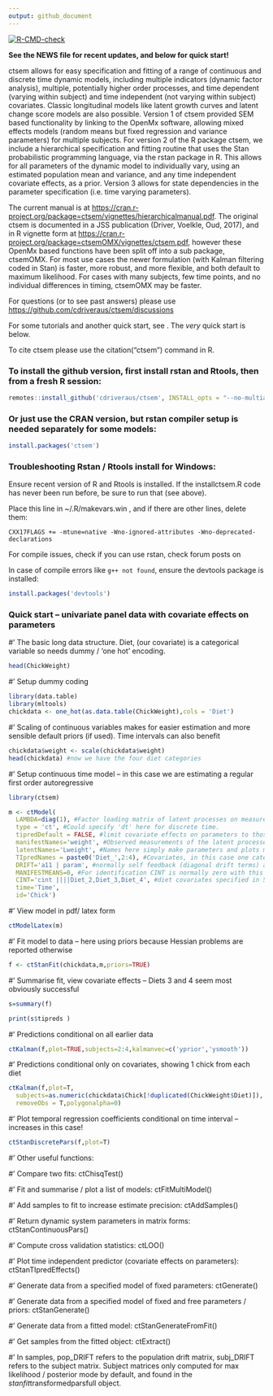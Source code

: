 ```yaml
---
output: github_document
---
```


<!-- README.md is generated from README.Rmd. Please edit that file -->

  <!-- badges: start -->
  [![R-CMD-check](https://github.com/cdriveraus/ctsem/workflows/R-CMD-check/badge.svg)](https://github.com/cdriveraus/ctsem/actions)
  <!-- badges: end -->

**See the NEWS file for recent updates, and below for quick start!**

ctsem allows for easy specification and fitting of a range of continuous and discrete time dynamic models, including multiple indicators (dynamic factor analysis), multiple, potentially higher order processes, and time dependent (varying within subject) and time independent (not varying within subject) covariates. Classic longitudinal models like latent growth curves and latent change score models are also possible.  Version 1 of ctsem provided SEM based functionality by linking to the OpenMx software, allowing mixed effects models (random means but fixed regression and variance parameters) for multiple subjects. For version 2 of the R package ctsem, we include a hierarchical specification and fitting routine that uses the Stan probabilistic programming language, via the rstan package in R. This allows for all parameters of the dynamic model to individually vary, using an estimated population mean and variance, and any time independent covariate effects, as a prior. Version 3 allows for state dependencies in the parameter specification (i.e. time varying parameters). 

The current manual is at <https://cran.r-project.org/package=ctsem/vignettes/hierarchicalmanual.pdf>.
The original ctsem is documented in a JSS publication (Driver, Voelkle, Oud, 2017), and in R vignette form at <https://cran.r-project.org/package=ctsemOMX/vignettes/ctsem.pdf>, however these OpenMx based functions have been split off into a sub package, ctsemOMX. For most use cases the newer formulation (with Kalman filtering coded in Stan) is faster, more robust, and more flexible, and both default to maximum likelihood. For cases with many subjects, few time points, and no individual differences in timing, ctsemOMX may be faster. 

For questions (or to see past answers) please use <https://github.com/cdriveraus/ctsem/discussions>

For some tutorials and another quick start, see \url{https://cdriver.netlify.app/}. The *very* quick start is below.

To cite ctsem please use the citation("ctsem") command in R.

### To install the github version, first install rstan and Rtools, then from a fresh R session:

```r
remotes::install_github('cdriveraus/ctsem', INSTALL_opts = "--no-multiarch", dependencies = c("Depends", "Imports"))
```

### Or just use the CRAN version, but rstan compiler setup is needed separately for some models:
```r
install.packages('ctsem')
```


### Troubleshooting Rstan / Rtools install for Windows:

Ensure recent version of R and Rtools is installed.
If the installctsem.R code has never been run before, be sure to run that (see above).

Place this line  in ~/.R/makevars.win , and if there are other lines, delete them:

```
CXX17FLAGS += -mtune=native -Wno-ignored-attributes -Wno-deprecated-declarations
```
For compile issues, check if you can use rstan, check forum posts on \url{https://discourse.mc-stan.org/}

In case of compile errors like `g++ not found`, ensure the devtools package is installed:

```r
install.packages('devtools')
```

### Quick start -- univariate panel data with covariate effects on parameters

#' The basic long data structure. Diet, (our covariate) is a categorical variable so needs dummy / 'one hot' encoding.
```r
head(ChickWeight) 
```

#' Setup dummy coding
```r
library(data.table)
library(mltools)
chickdata <- one_hot(as.data.table(ChickWeight),cols = 'Diet')
```

#' Scaling of continuous variables makes for easier estimation and more sensible default priors (if used). Time intervals can also benefit
```r
chickdata$weight <- scale(chickdata$weight) 
head(chickdata) #now we have the four diet categories
```



#' Setup continuous time model -- in this case we are estimating a regular first order autoregressive
```r
library(ctsem)

m <- ctModel(
  LAMBDA=diag(1), #Factor loading matrix of latent processes on measurements, fixed to 1
  type = 'ct', #Could specify 'dt' here for discrete time.
  tipredDefault = FALSE, #limit covariate effects on parameters to those explicitly specified
  manifestNames='weight', #Observed measurements of the latent processes
  latentNames='Lweight', #Names here simply make parameters and plots more interpretable
  TIpredNames = paste0('Diet_',2:4), #Covariates, in this case one category needs to be baseline...
  DRIFT='a11 | param', #normally self feedback (diagonal drift terms) are restricted to negative
  MANIFESTMEANS=0, #For identification CINT is normally zero with this freely estimated
  CINT='cint ||||Diet_2,Diet_3,Diet_4', #diet covariates specified in 5th 'slot' (four '|' separators)
  time='Time',
  id='Chick')
```

#' View model in pdf/ latex form
```r
ctModelLatex(m)
```

#' Fit model to data -- here using priors because Hessian problems are reported otherwise
```r
f <- ctStanFit(chickdata,m,priors=TRUE) 
```

#' Summarise fit, view covariate effects -- Diets 3 and 4 seem most obviously successful
```r
s=summary(f)

print(s$tipreds )
```

#' Predictions conditional on all earlier data
```r
ctKalman(f,plot=TRUE,subjects=2:4,kalmanvec=c('yprior','ysmooth')) 
```

#' Predictions conditional only on covariates, showing 1 chick from each diet
```r
ctKalman(f,plot=T, 
  subjects=as.numeric(chickdata$Chick[!duplicated(ChickWeight$Diet)]),
  removeObs = T,polygonalpha=0)
```

#' Plot temporal regression coefficients conditional on time interval -- increases in this case!
```r
ctStanDiscretePars(f,plot=T) 
```

#' Other useful functions:

#' Compare two fits: ctChisqTest()

#' Fit and summarise / plot a list of models: ctFitMultiModel()

#' Add samples to fit to increase estimate precision: ctAddSamples()

#' Return dynamic system parameters in matrix forms: ctStanContinuousPars()

#' Compute cross validation statistics: ctLOO()

#' Plot time independent predictor (covariate effects on parameters): ctStanTIpredEffects()

#' Generate data from a specified model of fixed parameters: ctGenerate()

#' Generate data from a specified model of fixed and free parameters / priors: ctStanGenerate()

#' Generate data from a fitted model: ctStanGenerateFromFit()

#' Get samples from the fitted object: ctExtract()

#' In samples, pop_DRIFT refers to the population drift matrix, subj_DRIFT refers to the subject matrix. Subject matrices only computed for max likelihood / posterior mode by default, and found in the $stanfit$transformedparsfull object. 



